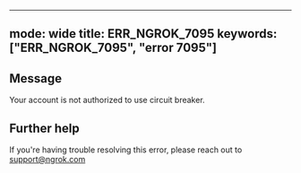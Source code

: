 
---
mode: wide
title: ERR_NGROK_7095
keywords: ["ERR_NGROK_7095", "error 7095"]
---

## Message
Your account is not authorized to use circuit breaker.




## Further help
If you're having trouble resolving this error, please reach out to [support@ngrok.com](mailto:support@ngrok.com?subject=Help%20with%20ERR_NGROK_7095)

